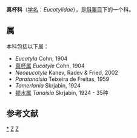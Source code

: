 {{Automatic Taxobox
| taxon = Eucotylidae 
| authority = Skrijabin, 1924
| subdivision_ranks = 属
| subdivision = 见正文
}}

'''真杯科'''（[[学名|学名]]：''Eucotylidae ''），是[[斜睪目|斜睪目]]下的一个科。

==属==
本科包括以下属：
* ''Eucotyla'' Cohn, 1904
* [[真杯属|真杯属]] ''Eucotyle'' Cohn, 1904
* ''Neoeucotyle'' Kanev, Radev & Fried, 2002
* ''Paratanaisia'' Teixeira de Freitas, 1959
* ''Tamerlania'' Skrjabin, 1924
* [[顿水属|顿水属]] ''Tanaisia'' Skrjabin, 1924 - 35种

==参考文献==
{{reflist}}

{{taxonbar}}
[[Category:_真环科|*]]
[[Category:_斜睪目|Z]]
[[Category:_1924年描述的分类群|Z]]